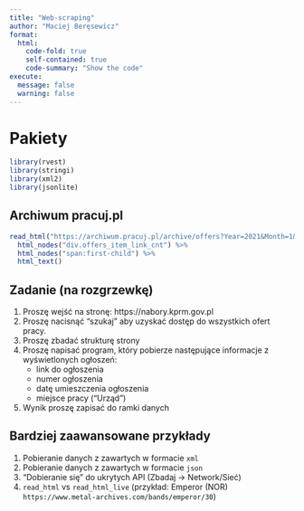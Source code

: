 ```yaml
---
title: "Web-scraping"
author: "Maciej Beręsewicz"
format: 
  html:
    code-fold: true
    self-contained: true
    code-summary: "Show the code"
execute:
  message: false
  warning: false
---
```


# Pakiety

```r
library(rvest)
library(stringi)
library(xml2)
library(jsonlite)
```

## Archiwum pracuj.pl

```r
read_html("https://archiwum.pracuj.pl/archive/offers?Year=2021&Month=1&PageNumber=1") %>%
  html_nodes("div.offers_item_link_cnt") %>%
  html_nodes("span:first-child") %>%
  html_text() 
```

## Zadanie (na rozgrzewkę)

1. Proszę wejść na stronę: https://nabory.kprm.gov.pl
2. Proszę nacisnąć "szukaj" aby uzyskać dostęp do wszystkich ofert pracy.
3. Proszę zbadać strukturę strony
4. Proszę napisać program, który pobierze następujące informacje z wyświetlonych ogłoszeń:
    + link do ogłoszenia
    + numer ogłoszenia
    + datę umieszczenia ogłoszenia 
    + miejsce pracy ("Urząd")
5. Wynik proszę zapisać do ramki danych
    

## Bardziej zaawansowane przykłady

1. Pobieranie danych z zawartych w formacie `xml`
2. Pobieranie danych z zawartych w formacie `json`
3. "Dobieranie się" do ukrytych API (Zbadaj -> Network/Sieć)
4.  `read_html` vs `read_html_live` (przykład: Emperor (NOR) `https://www.metal-archives.com/bands/emperor/30`)

